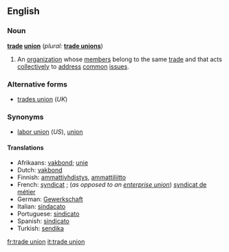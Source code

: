 ==English==

===Noun===
'''[[trade]] [[union]]''' (''plural:'' '''[[trade unions]]''')

# An [[organization]] whose [[member]]s belong to the same [[trade]] and that acts [[collectively]] to [[address]] [[common]] [[issue]]s.

===Alternative forms===
*[[trades union]] (''UK'')

===Synonyms===
*[[labor union]] (''US''), [[union]]

====Translations====
{{top}}
*Afrikaans:  [[vakbond]]; [[unie]]
*Dutch: [[vakbond]]
*Finnish: [[ammattiyhdistys]], [[ammattiliitto]]
*French: [[syndicat]] {{m}}; (''as opposed to an [[enterprise union]]'') [[syndicat de métier]] {{m}}
*German: [[Gewerkschaft]] {{f}}
*Italian: [[sindacato]] {{m}}
*Portuguese: [[sindicato]] {{m}}
*Spanish: [[sindicato]] {{s}} {{m}}
*Turkish: [[sendika]]
{{bottom}}

[[fr:trade union]]
[[it:trade union]]